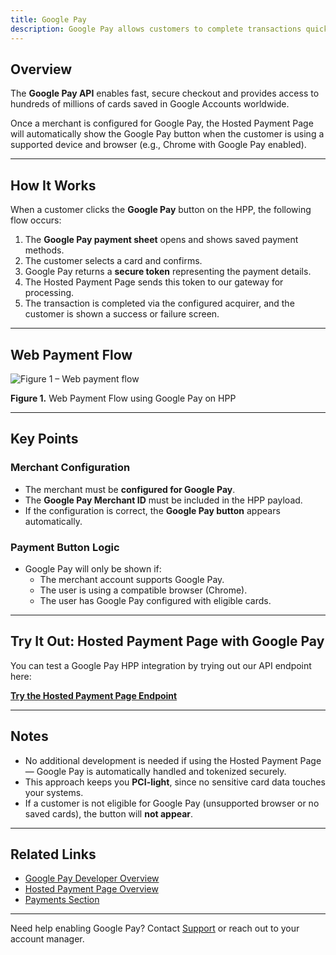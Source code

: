 ```yaml
---
title: Google Pay
description: Google Pay allows customers to complete transactions quickly using payment methods saved to their Google Account. When enabled, our Hosted Payment Page (HPP) dynamically displays the **Google Pay** button, providing a smooth, one-click checkout experience.
---
```


## Overview

The **Google Pay API** enables fast, secure checkout and provides access to hundreds of millions of cards saved in Google Accounts worldwide.

Once a merchant is configured for Google Pay, the Hosted Payment Page will automatically show the Google Pay button when the customer is using a supported device and browser (e.g., Chrome with Google Pay enabled).

---

## How It Works

When a customer clicks the **Google Pay** button on the HPP, the following flow occurs:

1. The **Google Pay payment sheet** opens and shows saved payment methods.
2. The customer selects a card and confirms.
3. Google Pay returns a **secure token** representing the payment details.
4. The Hosted Payment Page sends this token to our gateway for processing.
5. The transaction is completed via the configured acquirer, and the customer is shown a success or failure screen.

---

## Web Payment Flow

![Figure 1 – Web payment flow](/images/flows-payment-gpay.svg)

**Figure 1.** Web Payment Flow using Google Pay on HPP

---

## Key Points

### Merchant Configuration

- The merchant must be **configured for Google Pay**.
- The **Google Pay Merchant ID** must be included in the HPP payload.
- If the configuration is correct, the **Google Pay button** appears automatically.

### Payment Button Logic

- Google Pay will only be shown if:
  - The merchant account supports Google Pay.
  - The user is using a compatible browser (Chrome).
  - The user has Google Pay configured with eligible cards.

---

## Try It Out: Hosted Payment Page with Google Pay

You can test a Google Pay HPP integration by trying out our API endpoint here:

[**Try the Hosted Payment Page Endpoint**](/api-reference/en/hpp/generate-link)

---

## Notes

- No additional development is needed if using the Hosted Payment Page — Google Pay is automatically handled and tokenized securely.
- This approach keeps you **PCI-light**, since no sensitive card data touches your systems.
- If a customer is not eligible for Google Pay (unsupported browser or no saved cards), the button will **not appear**.

---

## Related Links

- [Google Pay Developer Overview](https://developers.google.com/pay/api/web/overview)
- [Hosted Payment Page Overview](/documentation/payments/onlinepayment)
- [Payments Section](/documentation/payments/paymentintro)

---

Need help enabling Google Pay? Contact [Support](/support/contact) or reach out to your account manager.


